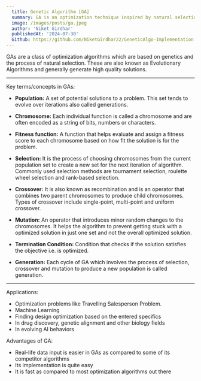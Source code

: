 ```yaml
---
  title: Genetic Algorithm [GA]
  summary: GA is an optimization technique inspired by natural selection, using processes like selection, crossover, and mutation to evolve solutions over generations, with applications in areas like machine learning, design optimization, and AI behavior evolution.
  image: /images/posts/ga.jpeg
  author: 'Niket Girdhar'
  publishedAt: '2024-07-30'
  Github: https://github.com/NiketGirdhar22/GeneticAlgo-Implementation
---
```


GAs are a class of optimization algorithms which are based on genetics and the process of natural selection. These are also known as Evolutionary Algorithms and generally generate high quality solutions. 

---

Key terms/concepts in GAs:

- **Population:** A set of potential solutions to a problem. This set tends to evolve over iterations also called generations.

- **Chromosome:** Each individual function is called a chromosome and are often encoded as a string of bits, numbers or characters.

- **Fitness function:** A function that helps evaluate and assign a fitness score to each chromosome based on how fit the solution is for the problem.

- **Selection:** It is the process of choosing chromosomes from the current population set to create a new set for the next iteration of algorithm. Commonly used selection methods are tournament selection, roulette wheel selection and rank-based selection.

- **Crossover:** It is also known as recombination and is an operator that combines two parent chromosomes to produce child chromosomes. Types of crossover include single-point, multi-point and uniform crossover.

- **Mutation:** An operator that introduces minor random changes to the chromosomes. It helps the algorithm to prevent getting stuck with a optimized solution in just one set and not the overall optimized solution.

- **Termination Condition:** Condition that checks if the solution satisfies the objective i.e. is optimized.

- **Generation:** Each cycle of GA which involves the process of selection, crossover and mutation to produce a new population is called generation.

---

Applications:

- Optimization problems like Travelling Salesperson Problem.
- Machine Learning 
- Finding design optimization based on the entered specifics
- In drug discovery, genetic alignment and other biology fields
- In evolving AI behaviors


Advantages of GA:

- Real-life data input is easier in GAs as compared to some of its competitor algorithms
- Its implementation is quite easy
- It is fast as compared to most optimization algorithms out there

